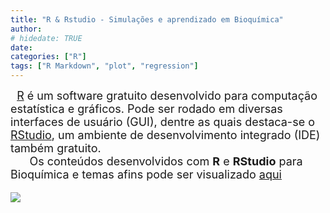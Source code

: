 ```yaml
---
title: "R & Rstudio - Simulações e aprendizado em Bioquímica"
author: 
# hidedate: TRUE
date:  
categories: ["R"]
tags: ["R Markdown", "plot", "regression"]
---
```


<font size="4">

|   [R](https://cran.r-project.org/) é um software gratuito desenvolvido para computação estatística e gráficos. Pode ser rodado em diversas interfaces de usuário (GUI), dentre as quais destaca-se o [RStudio](https://www.rstudio.com/), um ambiente de desenvolvimento integrado (IDE) também gratuito.

|       Os conteúdos desenvolvidos com **R** e **RStudio** para Bioquímica e temas afins pode ser visualizado [aqui](.\biomol.html)

![](r.logo.jpeg)

</font>
